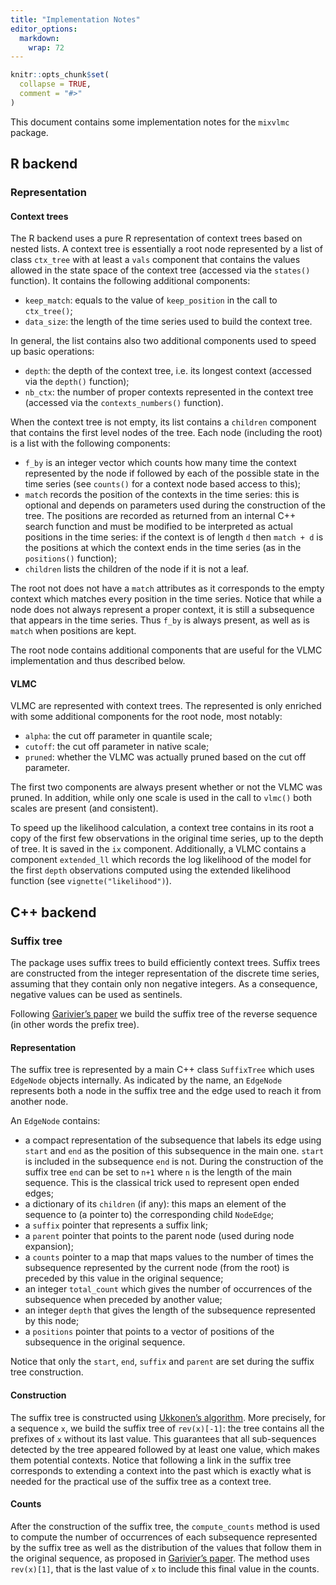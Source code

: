```yaml
---
title: "Implementation Notes"
editor_options: 
  markdown: 
    wrap: 72
---
```


```r
knitr::opts_chunk$set(
  collapse = TRUE,
  comment = "#>"
)
```

This document contains some implementation notes for the `mixvlmc`
package.

## R backend

### Representation
#### Context trees

The R backend uses a pure R representation of context trees based on nested lists.
A context tree is essentially a root node represented by a list of class `ctx_tree` 
with at least a `vals` component that contains the values allowed in the state 
space of the context tree (accessed via the `states()` function). It contains the 
following additional components:

- `keep_match`: equals to the value of `keep_position` in the call to `ctx_tree()`;
- `data_size`: the length of the time series used to build the context tree.

In general, the list contains also two additional components used to speed up 
basic operations:

- `depth`: the depth of the context tree, i.e. its longest context (accessed via
  the `depth()` function);
- `nb_ctx`: the number of proper contexts represented in the context tree (accessed
  via the `contexts_numbers()` function).

When the context tree is not empty, its list contains a `children` component
that contains the first level nodes of the tree. Each node (including the root) 
is a list with the following components:

- `f_by` is an integer vector which counts how many time the context represented
  by the node if followed by each of the possible state in the time series 
  (see `counts()` for a context node based access to this);
- `match` records the position of the contexts in the time series: this is 
  optional and depends on parameters used during the construction of the tree. 
  The positions are recorded as returned from an internal C++ search function 
  and must be modified to be interpreted as actual positions in the time series:
  if the context is of length `d` then `match + d` is the positions at which the
  context ends in the time series (as in the `positions()` function);
- `children` lists the children of the node if it is not a leaf.
  
The root not does not have a `match` attributes as it corresponds to the empty
context which matches every position in the time series. Notice that while a
node does not always represent a proper context, it is still a subsequence that
appears in the time series. Thus `f_by` is always present, as well as is `match` 
when positions are kept. 

The root node contains additional components that are useful for the VLMC 
implementation and thus described below.

#### VLMC
VLMC are represented with context trees. The represented is only enriched with
some additional components for the root node, most notably:

- `alpha`: the cut off parameter in quantile scale;
- `cutoff`: the cut off parameter in native scale;
- `pruned`: whether the VLMC was actually pruned based on the cut off parameter.

The first two components are always present whether or not the VLMC was pruned.
In addition, while only one scale is used in the call to `vlmc()` both scales are
present (and consistent). 

To speed up the likelihood calculation, a context tree contains in its root a
copy of the first few observations in the original time series, up to the depth
of tree. It is saved in the `ix` component. Additionally, a VLMC contains a 
component `extended_ll` which records the log likelihood of the model for the
first `depth` observations computed using the extended likelihood function (see 
`vignette("likelihood")`).

## C++ backend

### Suffix tree

The package uses suffix trees to build efficiently context trees. Suffix
trees are constructed from the integer representation of the discrete
time series, assuming that they contain only non negative integers. As a
consequence, negative values can be used as sentinels.

Following [Garivier's paper](https://dx.doi.org/10.1109/TIT.2006.881742)
we build the suffix tree of the reverse sequence (in other words the
prefix tree).

#### Representation

The suffix tree is represented by a main C++ class `SuffixTree` which
uses `EdgeNode` objects internally. As indicated by the name, an
`EdgeNode` represents both a node in the suffix tree and the edge used
to reach it from another node.

An `EdgeNode` contains:

-   a compact representation of the subsequence that labels its edge
    using `start` and `end` as the position of this subsequence in the
    main one. `start` is included in the subsequence `end` is not.
    During the construction of the suffix tree `end` can be set to `n+1`
    where `n` is the length of the main sequence. This is the classical
    trick used to represent open ended edges;
-   a dictionary of its `children` (if any): this maps an element of the
    sequence to (a pointer to) the corresponding child `NodeEdge`;
-   a `suffix` pointer that represents a suffix link;
-   a `parent` pointer that points to the parent node (used during node
    expansion);
-   a `counts` pointer to a map that maps values to the number of times
    the subsequence represented by the current node (from the root) is
    preceded by this value in the original sequence;
-   an integer `total_count` which gives the number of occurrences of
    the subsequence when preceded by another value;
-   an integer `depth` that gives the length of the subsequence
    represented by this node;
-   a `positions` pointer that points to a vector of positions of the
    subsequence in the original sequence.

Notice that only the `start`, `end`, `suffix` and `parent` are set
during the suffix tree construction.

#### Construction

The suffix tree is constructed using [Ukkonen's
algorithm](https://doi.org/10.1007%2FBF01206331). More precisely, for a
sequence `x`, we build the suffix tree of `rev(x)[-1]`: the tree
contains all the prefixes of `x` without its last value. This guarantees
that all sub-sequences detected by the tree appeared followed by at least
one value, which makes them potential contexts. Notice that following a
link in the suffix tree corresponds to extending a context into the past
which is exactly what is needed for the practical use of the suffix tree
as a context tree.

#### Counts

After the construction of the suffix tree, the `compute_counts` method
is used to compute the number of occurrences of each subsequence
represented by the suffix tree as well as the distribution of the values
that follow them in the original sequence, as proposed in [Garivier's
paper](https://dx.doi.org/10.1109/TIT.2006.881742). The method uses
`rev(x)[1]`, that is the last value of `x` to include this final value
in the counts.

